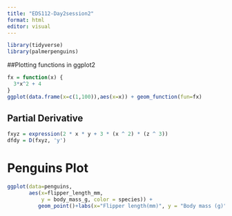 ```yaml
---
title: "EDS112-Day2session2"
format: html
editor: visual
---
```


```r
library(tidyverse)
library(palmerpenguins)
```

##Plotting functions in ggplot2

```r
fx = function(x) {
  3*x^2 + 4
}
ggplot(data.frame(x=c(1,100)),aes(x=x)) + geom_function(fun=fx)
```
## Partial Derivative
```r

fxyz = expression(2 * x * y + 3 * (x ^ 2) * (z ^ 3))
dfdy = D(fxyz, 'y')

```

# Penguins Plot 

```r

ggplot(data=penguins,
       aes(x=flipper_length_mm, 
           y = body_mass_g, color = species)) + 
          geom_point()+labs(x="Flipper length(mm)", y = "Body mass (g)", title = "Palmer penguins body dimensions") +theme_minimal()

```




